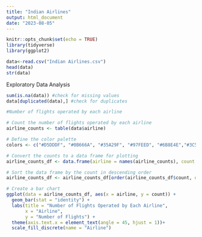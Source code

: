 ```yaml
---
title: "Indian Airlines"
output: html_document
date: "2023-08-05"
---
```


```r
knitr::opts_chunk$set(echo = TRUE)
library(tidyverse)
library(ggplot2)
```

```r
data<-read.csv("Indian Airlines.csv")
head(data)
str(data)
```

Exploratory Data Analysis

```r
sum(is.na(data)) #check for missing values
data[duplicated(data),] #check for duplicates

```
```r
#Number of flights operated by each airline

# Count the number of flights operated by each airline
airline_counts <- table(data$airline)

# Define the color palette
colors <- c("#D5DDDF", "#0B666A", "#35A29F", "#97FEED", "#6B8E4E","#3C5148")

# Convert the counts to a data frame for plotting
airline_counts_df <- data.frame(airline = names(airline_counts), count = as.numeric(airline_counts))

# Sort the data frame by the count in descending order
airline_counts_df <- airline_counts_df[order(airline_counts_df$count, decreasing = TRUE), ]

# Create a bar chart
ggplot(data = airline_counts_df, aes(x = airline, y = count)) +
  geom_bar(stat = "identity") +
  labs(title = "Number of Flights Operated by Each Airline",
       x = "Airline",
       y = "Number of Flights") +
  theme(axis.text.x = element_text(angle = 45, hjust = 1))+
  scale_fill_discrete(name = "Airline")
```

